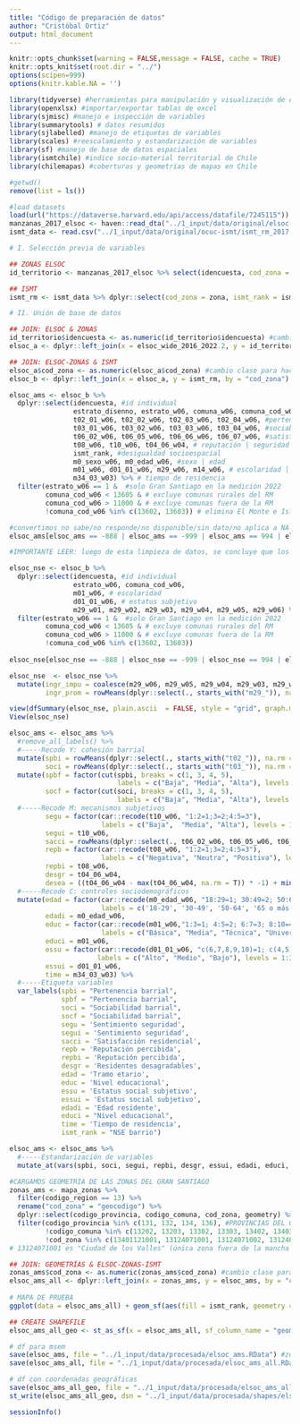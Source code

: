 ```yaml
---
title: "Código de preparación de datos"
author: "Cristóbal Ortiz"
output: html_document
---
```


```r
knitr::opts_chunk$set(warning = FALSE,message = FALSE, cache = TRUE)
knitr::opts_knit$set(root.dir = "../")
options(scipen=999)
options(knitr.kable.NA = '')
```

```r
library(tidyverse) #herramientas para manipulación y visualización de datos (incluye ggplot2)
library(openxlsx) #importar/exportar tablas de excel
library(sjmisc) #manejo e inspección de variables
library(summarytools) # datos resumidos
library(sjlabelled) #manejo de etiquetas de variables
library(scales) #reescalamiento y estandarización de variables
library(sf) #manejo de base de datos espaciales
library(ismtchile) #indice socio-material territorial de Chile
library(chilemapas) #coberturas y geometrías de mapas en Chile
```

```r
#getwd()
remove(list = ls())

#load datasets
load(url("https://dataverse.harvard.edu/api/access/datafile/7245115")) #elsoc wide 2016-2022
manzanas_2017_elsoc <- haven::read_dta("../1_input/data/original/elsoc-manzanas/mzn-elsoc-2012-2017/manzanas2017_elsoc_2016_2019.dta")
ismt_data <- read.csv("../1_input/data/original/ocuc-ismt/ismt_rm_2017.csv") #ismt calculado por OCUC
```

```r
# I. Selección previa de variables

## ZONAS ELSOC
id_territorio <- manzanas_2017_elsoc %>% select(idencuesta, cod_zona = geocodigo_ok)

## ISMT
ismt_rm <- ismt_data %>% dplyr::select(cod_zona = zona, ismt_rank = ismtpn) #selección y renombre de variables

# II. Unión de base de datos

## JOIN: ELSOC & ZONAS
id_territorio$idencuesta <- as.numeric(id_territorio$idencuesta) #cambio clase para hacer el siguiente join
elsoc_a <- dplyr::left_join(x = elsoc_wide_2016_2022.2, y = id_territorio, by = "idencuesta")

## JOIN: ELSOC-ZONAS & ISMT
elsoc_a$cod_zona <- as.numeric(elsoc_a$cod_zona) #cambio clase para hacer el siguiente join
elsoc_b <- dplyr::left_join(x = elsoc_a, y = ismt_rm, by = "cod_zona")
```

```r
elsoc_ams <- elsoc_b %>% 
  dplyr::select(idencuesta, #id individual
                estrato_disenno, estrato_w06, comuna_w06, comuna_cod_w06, cod_zona, #id geográficos
                t02_01_w06, t02_02_w06, t02_03_w06, t02_04_w06, #pertenencia barrial 
                t03_01_w06, t03_02_w06, t03_03_w06, t03_04_w06, #sociabilidad barrial
                t06_02_w06, t06_05_w06, t06_06_w06, t06_07_w06, #satisfacción barrial
                t08_w06, t10_w06, t04_06_w04, # reputación | seguridad | conflicto barrial 
                ismt_rank, #desigualdad socioespacial
                m0_sexo_w06, m0_edad_w06, #sexo | edad
                m01_w06, d01_01_w06, m29_w06, m14_w06, # escolaridad | estatus subjetivo | 
                m34_03_w03) %>% # tiempo de residencia
  filter(estrato_w06 == 1 &  #solo Gran Santiago en la medición 2022
         comuna_cod_w06 < 13605 & # excluye comunas rurales del RM
         comuna_cod_w06 > 11000 & # excluye comunas fuera de la RM
         !comuna_cod_w06 %in% c(13602, 13603)) # elimina El Monte e Isla de Maipo

#convertimos no sabe/no responde/no disponible/sin dato/no aplica a NA
elsoc_ams[elsoc_ams == -888 | elsoc_ams == -999 | elsoc_ams == 994 | elsoc_ams == 995 | elsoc_ams == 996 | elsoc_ams == -666 | elsoc_ams == -777] <- NA # varias categoría a NA

#IMPORTANTE LEER: luego de esta limpieza de datos, se concluye que los códigos de zonas y comunas de ELSOC, difieren en aprox 35 casos respecto a las zonas y comunas de la data que contiene las manzanas reales. Ante la imposibilidad de verificar cuál código es el adecuado, optamos por guiarnos por los códigos de ELSOC (y especificamente la ola 2022). Es decir, la base de datos final contiene aquellos que cumples dos condiciones: en la medición original (2026) vivían en el Gran Santiago; ii) en la última medición (2022) siguen viviendo en el Gran Santiago.
```
 
```r

elsoc_nse <- elsoc_b %>% 
  dplyr::select(idencuesta, #id individual
                estrato_w06, comuna_cod_w06,
                m01_w06, # escolaridad
                d01_01_w06, # estatus subjetivo
                m29_w01, m29_w02, m29_w03, m29_w04, m29_w05, m29_w06) %>% #ingreso total hogar (monto)
  filter(estrato_w06 == 1 &  #solo Gran Santiago en la medición 2022
         comuna_cod_w06 < 13605 & # excluye comunas rurales del RM
         comuna_cod_w06 > 11000 & # excluye comunas fuera de la RM
         !comuna_cod_w06 %in% c(13602, 13603))
  
elsoc_nse[elsoc_nse == -888 | elsoc_nse == -999 | elsoc_nse == 994 | elsoc_nse == 995 | elsoc_nse == 996 | elsoc_nse == -666 | elsoc_nse == -777] <- NA # varias categoría a NA

elsoc_nse  <- elsoc_nse %>% 
  mutate(ingr_impu = coalesce(m29_w06, m29_w05, m29_w04, m29_w03, m29_w02, m29_w01),
         ingr_prom = rowMeans(dplyr::select(., starts_with("m29_")), na.rm = TRUE))

view(dfSummary(elsoc_nse, plain.ascii  = FALSE, style = "grid", graph.magnif = 0.75, valid.col = FALSE))
View(elsoc_nse)

```

```r
elsoc_ams <- elsoc_ams %>% 
  #remove_all_labels() %>%
  #-----Recode Y: cohesión barrial
  mutate(spbi = rowMeans(dplyr::select(., starts_with("t02_")), na.rm = TRUE), #promedio apego al barrio
         soci = rowMeans(dplyr::select(., starts_with("t03_")), na.rm = TRUE)) %>%  #promedio sociabilidad barrial
  mutate(spbf = factor(cut(spbi, breaks = c(1, 3, 4, 5), 
                           labels = c("Baja", "Media", "Alta"), levels = 1:3)),
         socf = factor(cut(soci, breaks = c(1, 3, 4, 5), 
                           labels = c("Baja", "Media", "Alta"), levels = 1:3)),
  #-----Recode M: mecanismos subjetivos 
         segu = factor(car::recode(t10_w06, "1:2=1;3=2;4:5=3"),
                       labels = c("Baja",  "Media", "Alta"), levels = 1:3),
         segui = t10_w06,
         sacci = rowMeans(dplyr::select(., t06_02_w06, t06_05_w06, t06_06_w06, t06_07_w06), na.rm = TRUE),
         repb = factor(car::recode(t08_w06, "1:2=1;3=2;4:5=3"),
                       labels = c("Negativa", "Neutra", "Positiva"), levels = 1:3),
         repbi = t08_w06,
         desgr = t04_06_w04, 
         desea = ((t04_06_w04 - max(t04_06_w04, na.rm = T)) * -1) + min(t04_06_w04, na.rm = T)) %>% 
  #-----Recode C: controles sociodemográficos
  mutate(edad = factor(car::recode(m0_edad_w06, "18:29=1; 30:49=2; 50:64=3; 65:150=4"),
                       labels = c('18-29', '30-49', '50-64', '65 o más'), levels = 1:4),
         edadi = m0_edad_w06,
         educ = factor(car::recode(m01_w06,"1:3=1; 4:5=2; 6:7=3; 8:10=4"),
                       labels = c("Básica", "Media", "Técnica", "Universitaria"), levels = 1:4),
         educi = m01_w06,
         essu = factor(car::recode(d01_01_w06, "c(6,7,8,9,10)=1; c(4,5)=2; c(0,1,2,3)=3"),
                      labels = c("Alto", "Medio", "Bajo"), levels = 1:3),
         essui = d01_01_w06,
         time = m34_03_w03) %>% 
  #-----Etiqueta variables
  var_labels(spbi = "Pertenencia barrial",
             spbf = "Pertenencia barrial",
             soci = "Sociabilidad barrial",
             socf = "Sociabilidad barrial",
             segu = 'Sentimiento seguridad',
             segui = 'Sentimiento seguridad',
             sacci = 'Satisfacción residencial',
             repb = 'Reputación percibida',
             repbi = 'Reputación percibida',
             desgr = 'Residentes desagradables',
             edad = 'Tramo etario',
             educ = 'Nivel educacional',
             essu = 'Estatus social subjetivo',
             essui = 'Estatus social subjetivo',
             edadi = 'Edad residente',
             educi = "Nivel educacional",
             time = 'Tiempo de residencia',
             ismt_rank = "NSE barrio")

elsoc_ams <- elsoc_ams %>% 
  #-----Estandarización de variables
  mutate_at(vars(spbi, soci, segui, repbi, desgr, essui, edadi, educi, time, ismt_rank), scale)
```

```r
#CARGAMOS GEOMETRÍA DE LAS ZONAS DEL GRAN SANTIAGO
zonas_ams <- mapa_zonas %>% 
  filter(codigo_region == 13) %>% 
  rename("cod_zona" = "geocodigo") %>% 
  dplyr::select(codigo_provincia, codigo_comuna, cod_zona, geometry) %>% 
  filter(codigo_provincia %in% c(131, 132, 134, 136), #PROVINCIAS DEL GS EXCEPTO CHACABUCO
         !codigo_comuna %in% c(13202, 13203, 13302, 13303, 13402, 13403, 13404, 13601, 13602, 13603, 13605), #EXCLUYE COMUNAS FUERA DE LA RM
         !cod_zona %in% c(13401121001, 13124071001, 13124071002, 13124071004, 13124071005, 13124081001, 13124071003, 13119131001)) # QUITAR ZONAS FUERA DE LA MANCHA URBANA GS
# 13124071001 es "Ciudad de los Valles" (única zona fuera de la mancha urbana con medición ELSOC)

## JOIN: GEOMETRÍAS & ELSOC-ZONAS-ISMT
zonas_ams$cod_zona <- as.numeric(zonas_ams$cod_zona) #cambio clase para hacer el siguiente join
elsoc_ams_all <- dplyr::left_join(x = zonas_ams, y = elsoc_ams, by = "cod_zona") #TODAS LAS ZONAS AMS (SIRVE PARA MAPEAR)
  
# MAPA DE PRUEBA
ggplot(data = elsoc_ams_all) + geom_sf(aes(fill = ismt_rank, geometry = geometry)) + coord_sf(datum = st_crs(31979)) + scale_fill_viridis_c(direction = -1)

## CREATE SHAPEFILE
elsoc_ams_all_geo <- st_as_sf(x = elsoc_ams_all, sf_column_name = "geometry") %>% st_transform(31979)

```


```r
# df para msem 
save(elsoc_ams, file = "../1_input/data/procesada/elsoc_ams.RData") #zonas elsoc
save(elsoc_ams_all, file = "../1_input/data/procesada/elsoc_ams_all.RData") #zonas ams

# df con coordenadas geográficas 
save(elsoc_ams_all_geo, file = "../1_input/data/procesada/elsoc_ams_all_geo.RData") 
st_write(elsoc_ams_all_geo, dsn = "../1_input/data/procesada/shapes/elsoc_ams_all_geo.shp", delete_layer = TRUE) 
```

```r
sessionInfo()
```

